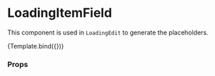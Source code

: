 

<Meta title="Components/Loading/LoadingItemInput" component={LoadingInput} />

# LoadingItemField

This component is used in `LoadingEdit` to generate the placeholders.


<Canvas>
  <Story name="Default">{Template.bind({})}</Story>
</Canvas>

### Props

<ArgsTable story="Default" />
